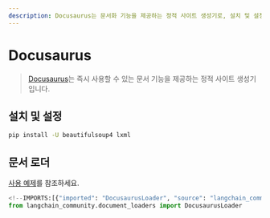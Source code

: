 ```yaml
---
description: Docusaurus는 문서화 기능을 제공하는 정적 사이트 생성기로, 설치 및 설정이 간편하여 효율적인 문서 작성을 지원합니다.
---
```


# Docusaurus

> [Docusaurus](https://docusaurus.io/)는 즉시 사용할 수 있는 문서 기능을 제공하는 정적 사이트 생성기입니다.

## 설치 및 설정

```bash
pip install -U beautifulsoup4 lxml
```


## 문서 로더

[사용 예제](/docs/integrations/document_loaders/docusaurus)를 참조하세요.

```python
<!--IMPORTS:[{"imported": "DocusaurusLoader", "source": "langchain_community.document_loaders", "docs": "https://api.python.langchain.com/en/latest/document_loaders/langchain_community.document_loaders.docusaurus.DocusaurusLoader.html", "title": "Docusaurus"}]-->
from langchain_community.document_loaders import DocusaurusLoader
```